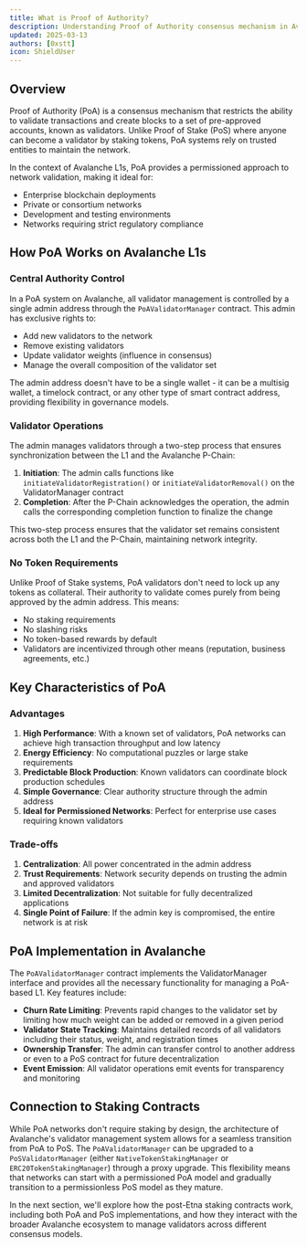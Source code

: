 ```yaml
---
title: What is Proof of Authority?
description: Understanding Proof of Authority consensus mechanism in Avalanche L1s
updated: 2025-03-13
authors: [0xstt]
icon: ShieldUser
---
```


## Overview

Proof of Authority (PoA) is a consensus mechanism that restricts the ability to validate transactions and create blocks to a set of pre-approved accounts, known as validators. Unlike Proof of Stake (PoS) where anyone can become a validator by staking tokens, PoA systems rely on trusted entities to maintain the network.

In the context of Avalanche L1s, PoA provides a permissioned approach to network validation, making it ideal for:
- Enterprise blockchain deployments
- Private or consortium networks
- Development and testing environments
- Networks requiring strict regulatory compliance

## How PoA Works on Avalanche L1s

### Central Authority Control

In a PoA system on Avalanche, all validator management is controlled by a single admin address through the `PoAValidatorManager` contract. This admin has exclusive rights to:

- Add new validators to the network
- Remove existing validators
- Update validator weights (influence in consensus)
- Manage the overall composition of the validator set

<Callout type="info">
The admin address doesn't have to be a single wallet - it can be a multisig wallet, a timelock contract, or any other type of smart contract address, providing flexibility in governance models.
</Callout>

### Validator Operations

The admin manages validators through a two-step process that ensures synchronization between the L1 and the Avalanche P-Chain:

1. **Initiation**: The admin calls functions like `initiateValidatorRegistration()` or `initiateValidatorRemoval()` on the ValidatorManager contract
2. **Completion**: After the P-Chain acknowledges the operation, the admin calls the corresponding completion function to finalize the change

This two-step process ensures that the validator set remains consistent across both the L1 and the P-Chain, maintaining network integrity.

### No Token Requirements

Unlike Proof of Stake systems, PoA validators don't need to lock up any tokens as collateral. Their authority to validate comes purely from being approved by the admin address. This means:

- No staking requirements
- No slashing risks
- No token-based rewards by default
- Validators are incentivized through other means (reputation, business agreements, etc.)

## Key Characteristics of PoA

### Advantages

1. **High Performance**: With a known set of validators, PoA networks can achieve high transaction throughput and low latency
2. **Energy Efficiency**: No computational puzzles or large stake requirements
3. **Predictable Block Production**: Known validators can coordinate block production schedules
4. **Simple Governance**: Clear authority structure through the admin address
5. **Ideal for Permissioned Networks**: Perfect for enterprise use cases requiring known validators

### Trade-offs

1. **Centralization**: All power concentrated in the admin address
2. **Trust Requirements**: Network security depends on trusting the admin and approved validators
3. **Limited Decentralization**: Not suitable for fully decentralized applications
4. **Single Point of Failure**: If the admin key is compromised, the entire network is at risk

## PoA Implementation in Avalanche

The `PoAValidatorManager` contract implements the ValidatorManager interface and provides all the necessary functionality for managing a PoA-based L1. Key features include:

- **Churn Rate Limiting**: Prevents rapid changes to the validator set by limiting how much weight can be added or removed in a given period
- **Validator State Tracking**: Maintains detailed records of all validators including their status, weight, and registration times
- **Ownership Transfer**: The admin can transfer control to another address or even to a PoS contract for future decentralization
- **Event Emission**: All validator operations emit events for transparency and monitoring

## Connection to Staking Contracts

While PoA networks don't require staking by design, the architecture of Avalanche's validator management system allows for a seamless transition from PoA to PoS. The `PoAValidatorManager` can be upgraded to a `PoSValidatorManager` (either `NativeTokenStakingManager` or `ERC20TokenStakingManager`) through a proxy upgrade. This flexibility means that networks can start with a permissioned PoA model and gradually transition to a permissionless PoS model as they mature.

In the next section, we'll explore how the post-Etna staking contracts work, including both PoA and PoS implementations, and how they interact with the broader Avalanche ecosystem to manage validators across different consensus models.
